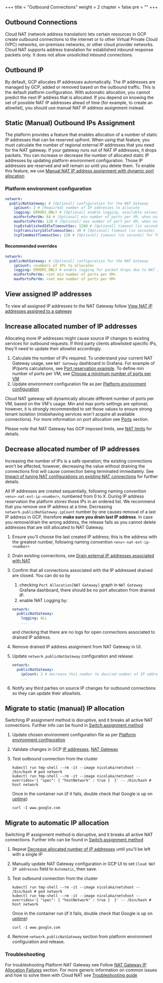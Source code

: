 
+++
title = "Outbound Connections"
weight = 2
chapter = false
pre = ""
+++

## Outbound Connections

Cloud NAT (network address translation) lets certain resources in GCP create outbound connections to the
internet or to other Virtual Private Cloud (VPC) networks, on-premises networks, or other cloud provider networks. Cloud
NAT supports address translation for established inbound response packets only. It does not allow unsolicited inbound
connections.

## Outbound IP

By default, GCP allocates IP addresses automatically. The IP addresses are managed by GCP, added or removed based on the
outbound traffic. This is the default platform configuration. With automatic allocation, you cannot predict the next IP
address that is allocated. If you depend on knowing the set of possible NAT IP addresses ahead of time (for example, to
create an allowlist), you should use manual NAT IP address assignment instead.

## Static (Manual) Outbound IPs Assignment

The platform provides a feature that enables allocation of a number of static IP addresses that can be reserved upfront.
When using that feature, you must calculate the number of regional external IP addresses that you need for the
NAT gateway. If your gateway runs out of NAT IP addresses, it drops packets. You can increase or decrease the
number of allocated static IP addresses by updating platform environment configuration. Those IP addresses are reserved
and will remain so until you delete them. To enable this feature, we
use [Manual NAT IP address assignment with dynamic port allocation](https://cloud.google.com/nat/docs/ports-and-addresses#addresses)

### Platform environment configuration

```yaml
network:
  publicNatGateway: # [Optional] configuration for the NAT Gateway
    ipCount: 2 # [Required] number of IP addresses to allocate
    logging: ERRORS_ONLY # [Optional] enable logging, available values: ERRORS_ONLY,TRANSLATIONS_ONLY,ALL, when not provided no logging is enabled, we recommend setting to ERRORS_ONLY
    minPortsPerVm: 64 # [Optional] min number of ports per VM, when not provided default (64) is used
    maxPortsPerVm: 128 # [Optional] max number of port per VM, when not provided default (32,768) is used
    tcpEstablishedIdleTimeoutSec: 1200 # [Optional] timeout (in seconds) for TCP established connections (default 1200), only update when necessary, otherwise leave default
    tcpTransitoryIdleTimeoutSec: 30 # [Optional] timeout (in seconds) for TCP transitory connections (default 30), only update when necessary, otherwise leave default
    tcpTimeWaitTimeoutSec: 120 # [Optional] timeout (in seconds) for TCP connections that are in TIME_WAIT state (default 120), only update when necessary, otherwise leave default
```

#### Recommended overrides

```yaml
network:
  publicNatGateway: # [Optional] configuration for the NAT Gateway
    ipCount: <numbers of IPs to allocate>
    logging: ERRORS_ONLY # enable logging for packet drops due to NAT IP allocation
    minPortsPerVm: <set min number of ports per VM>
    maxPortsPerVm: <set max number of ports per VM>
```

## View assigned IP addresses

To view all assigned IP addresses to the NAT Gateway
follow [View NAT IP addresses assigned to a gateway](https://cloud.google.com/nat/docs/set-up-manage-network-address-translation#view_nat_ip_addresses_assigned_to_a_gateway)

## Increase allocated number of IP addresses

<Callout type="warning">

Allocating more IP addresses might cause source IP changes to existing services for outbound requests. If third party
clients allowlisted specific IPs, they'll need to update their allowlist accordingly.

</Callout>

1. Calculate the number of IPs required. To understand your current NAT Gateway usage,
   see `NAT Gateway` dashboard in Grafana.
   For example of IP/ports calculations,
   see [Port reservation example](https://cloud.google.com/nat/docs/ports-and-addresses#port-reservation-examples). To
   define min number of ports per VM,
   see [Choose a minimum number of ports per VM](https://cloud.google.com/nat/docs/tune-nat-configuration#choose-minimum)
2. Update environment configuration file as
   per [Platform environment configuration](#platform-environment-configuration)

Cloud NAT gateway will dynamically allocate different number of ports per VM, based on the VM's usage. Min and max
ports settings are optional; however, it is strongly recommended to set those values to ensure strong tenant
isolation (misbehaving services won't acquire all available connections). For more information on port allocation
see [Ports](https://cloud.google.com/nat/docs/ports-and-addresses#ports) section.

<Callout>

Please note that NAT Gateway has GCP imposed limits, see [NAT limits](https://cloud.google.com/nat/quota#limits) for
details.

</Callout>

## Decrease allocated number of IP addresses

<Callout type="warning">

Increasing the number of IPs is a safe operation; the existing connections won't be affected, however, decreasing the
value without draining the connections first will cause connection being terminated immediately.
See [Impact of tuning NAT configurations on existing NAT connections](https://cloud.google.com/nat/docs/tune-nat-configuration#impact-nat-tuning-existing-conns)
for further details.

</Callout>

All IP addresses are created sequentially, following naming convention `<env>-nat-ext-ip-<number>`, numbered from 0 to
X. During IP address reservation the platform stores those IPs in an ordered list. We recommend that you remove one IP
address at a time. Decreasing `network.publicNatGateway.ipCount` number by one causes removal of a last IP address in GCP,
therefore **make sure you drain last IP address**. In case you remove/drain the wrong address, the release fails as you
cannot delete addresses that are still allocated to NAT Gateway.

1. Ensure you'll choose the last created IP address; this is the address with the greatest number, following naming
   convention `<env>-nat-ext-ip-<number>`
2. Drain existing connections,
   see [Drain external IP addresses associated with NAT](https://cloud.google.com/nat/docs/set-up-manage-network-address-translation#draining)
3. Confirm that all connections associated with the IP addressed drained are closed. You can do so by

   1. checking `Port Allocation[NAT Gateway]` graph
      in `NAT Gateway` Grafana dashboard, there should be no port allocation from drained IP.
   2. enable NAT Logging by:

   ```yaml
   network:
     publicNatGateway:
       logging: ALL
       ...
   ```

   and checking that there are no logs for open connections associated to drained IP address.

4. Remove drained IP address assignment from NAT Gateway in UI.
5. Update `network.publicNatGateway` configuration and release:

   ```yaml
   network:
     publicNatGateway:
       ipCount: 2 # decrease this number to desired number of IP addresses
       ...
   ```

6. Notify any third parties on source IP changes for outbound connections so they can update their allowlists.

## Migrate to static (manual) IP allocation

<Callout type="warning">

Switching IP assignment method is disruptive, and it breaks all active NAT connections. Further info can be found
in [Switch assignment method](https://cloud.google.com/nat/docs/ports-and-addresses#switching-nat-ip-method)

</Callout>

1. Update chosen environment configuration file as
   per [Platform environment configuration](#platform-environment-configuration)
2. Validate changes in
   GCP [IP addresses](https://console.cloud.google.com/networking/addresses/list), [NAT Gateway](https://console.cloud.google.com/net-services/nat/list)
3. Test outbound connection from the cluster

   ```shell
   kubectl run tmp-shell --rm -it --image nicolaka/netshoot -- /bin/bash # pod network
   kubectl run tmp-shell --rm -it --image nicolaka/netshoot --overrides='{ "spec": { "hostNetwork" : true }  }' -- /bin/bash # host network
   ```

   Once in the container run (if it fails, double check that Google is up
   on [uptime](https://uptime.com/upstatus/google.co.uk?start=20240821&end=20240821))

   ```shell
   curl -I www.google.com
   ```

## Migrate to automatic IP allocation

<Callout type="warning">

Switching IP assignment method is disruptive, and it breaks all active NAT connections. Further info can be found
in [Switch assignment method](https://cloud.google.com/nat/docs/ports-and-addresses#switching-nat-ip-method)

</Callout>

1. Repeat [Decrease allocated number of IP addresses](#decrease-allocated-number-of-ip-addresses) until you'll be left
   with a single IP
2. Manually update NAT Gateway configuration in GCP UI to set `Cloud NAT IP addresses` field to `Automatic`, then save.
3. Test outbound connection from the cluster

   ```shell
   kubectl run tmp-shell --rm -it --image nicolaka/netshoot -- /bin/bash # pod network
   kubectl run tmp-shell --rm -it --image nicolaka/netshoot --overrides='{ "spec": { "hostNetwork" : true }  }' -- /bin/bash # host network
   ```

   Once in the container run (if it fails, double check that Google is up
   on [uptime](https://uptime.com/upstatus/google.co.uk?start=20240821&end=20240821))

   ```shell
   curl -I www.google.com
   ```

4. Remove `network.publicNatGateway` section from platform environment configuration and release.

### Troubleshooting

For troubleshooting Platform NAT Gateway see
Follow [NAT Gateway IP Allocation Failures](./troubleshooting#nat-gateway-ip-allocation-failures) section.
For more generic information on common issues and how to solve them with Cloud NAT
see [Troubleshooting guide](https://cloud.google.com/nat/docs/troubleshooting)
